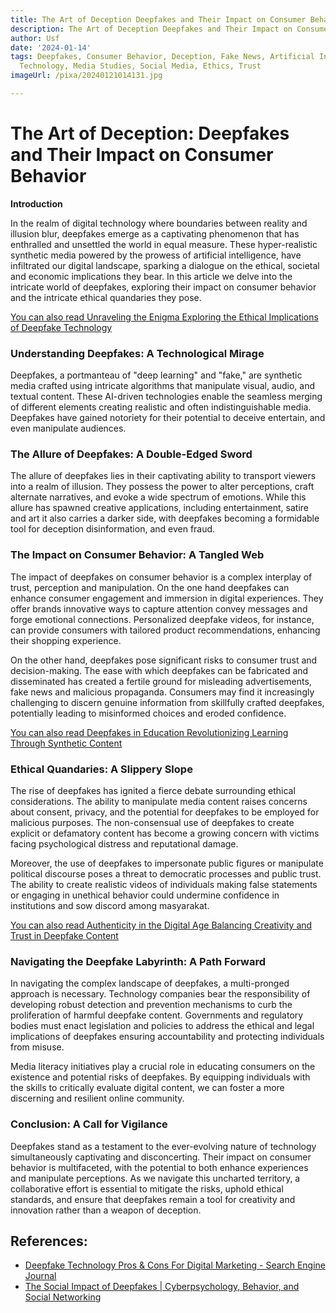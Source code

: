 ```yaml
---
title: The Art of Deception Deepfakes and Their Impact on Consumer Behavior
description: The Art of Deception Deepfakes and Their Impact on Consumer Behavior
author: Usf
date: '2024-01-14'
tags: Deepfakes, Consumer Behavior, Deception, Fake News, Artificial Intelligence,
  Technology, Media Studies, Social Media, Ethics, Trust
imageUrl: /pixa/20240121014131.jpg

---
```

# The Art of Deception: Deepfakes and Their  Impact on Consumer Behavior

**Introduction**

In the realm  of digital technology  where boundaries between reality and illusion blur, deepfakes emerge as a captivating phenomenon that has enthralled and unsettled the world in equal measure. These hyper-realistic synthetic media  powered  by the prowess of artificial  intelligence, have infiltrated our digital landscape,  sparking a dialogue on the ethical,  societal and economic implications they bear. In this article we delve into the intricate world of deepfakes, exploring their impact on consumer behavior and the  intricate ethical quandaries they pose.


[You can also read Unraveling the Enigma Exploring the  Ethical Implications of Deepfake Technology](Unraveling%20the%20Enigma%20Exploring%20the%20Ethical%20Implications%20of%20Deepfake%20Technology)


### Understanding Deepfakes:  A Technological Mirage

Deepfakes, a portmanteau of "deep learning" and "fake," are synthetic media crafted using intricate algorithms that manipulate visual, audio,  and textual content. These AI-driven technologies enable the seamless merging of  different elements creating realistic and often indistinguishable media. Deepfakes have gained notoriety for  their  potential to deceive entertain, and even manipulate audiences.

### The Allure of Deepfakes: A Double-Edged Sword

The allure of deepfakes lies in their captivating ability to transport viewers into a  realm  of illusion. They possess the power to alter  perceptions, craft alternate narratives,  and evoke a  wide  spectrum of emotions. While  this  allure has spawned creative  applications, including entertainment, satire and art it also carries a darker  side, with deepfakes becoming a formidable  tool for deception disinformation, and even fraud.

###  The Impact on Consumer Behavior: A  Tangled Web

The impact of deepfakes  on consumer behavior  is a complex interplay of trust, perception and manipulation. On the one  hand deepfakes can enhance consumer  engagement  and immersion in digital experiences. They offer brands innovative ways  to capture attention convey messages and forge emotional connections. Personalized deepfake videos, for instance,  can provide consumers with tailored product recommendations, enhancing their shopping experience.

On the other hand, deepfakes pose significant risks to consumer trust and decision-making. The ease with which deepfakes can be fabricated  and disseminated  has created  a fertile ground for misleading advertisements, fake news and malicious propaganda. Consumers may find it increasingly challenging to discern genuine information from  skillfully crafted deepfakes, potentially leading to misinformed choices and eroded  confidence.

[You can also read Deepfakes in Education Revolutionizing Learning Through Synthetic Content](Deepfakes%20in%20Education%20Revolutionizing%20Learning%20Through%20Synthetic%20Content)


### Ethical Quandaries: A Slippery Slope

The  rise of  deepfakes  has  ignited a fierce debate surrounding ethical  considerations. The ability to  manipulate media content raises concerns about consent, privacy,  and the potential for deepfakes to be  employed for malicious  purposes. The non-consensual use of  deepfakes to create explicit or defamatory content has become a growing concern with victims facing psychological distress and reputational damage.

Moreover, the use of deepfakes to impersonate public figures or manipulate political discourse poses a  threat to democratic processes and public trust. The ability to create realistic videos of individuals making false statements or engaging in unethical behavior could undermine  confidence in institutions and sow discord among masyarakat.

[You can also read Authenticity in the Digital Age Balancing Creativity and  Trust in Deepfake Content](Authenticity%20in%20the%20Digital%20Age%20Balancing%20Creativity%20and%20Trust%20in%20Deepfake%20Content)


### Navigating the Deepfake  Labyrinth: A Path Forward

In navigating the  complex landscape of deepfakes, a multi-pronged approach is necessary. Technology  companies bear the responsibility of developing robust detection and prevention mechanisms to  curb the proliferation of  harmful deepfake content. Governments  and regulatory bodies must enact legislation and policies to address the ethical and legal implications of deepfakes ensuring accountability and  protecting individuals  from misuse.

Media literacy initiatives play a crucial role in educating consumers on the existence and potential risks of deepfakes. By equipping individuals with the skills to critically evaluate digital content, we can foster a more discerning  and resilient online community.

### Conclusion: A Call for Vigilance

Deepfakes stand as a testament  to the ever-evolving  nature of technology simultaneously captivating and disconcerting. Their impact on consumer behavior is multifaceted, with the potential to both enhance experiences and manipulate perceptions. As we navigate this uncharted territory, a collaborative effort is  essential to mitigate the risks, uphold ethical standards, and ensure that deepfakes remain a tool for creativity  and innovation rather than a weapon of deception.

## References:
- [Deepfake Technology Pros & Cons For Digital Marketing - Search Engine Journal](https://www.searchenginejournal.com/deepfake-technology-digital-marketing/454395/)
- [The Social Impact of Deepfakes | Cyberpsychology, Behavior, and Social Networking](https://www.liebertpub.com/doi/10.1089/cyber.2021.29208.jth)
